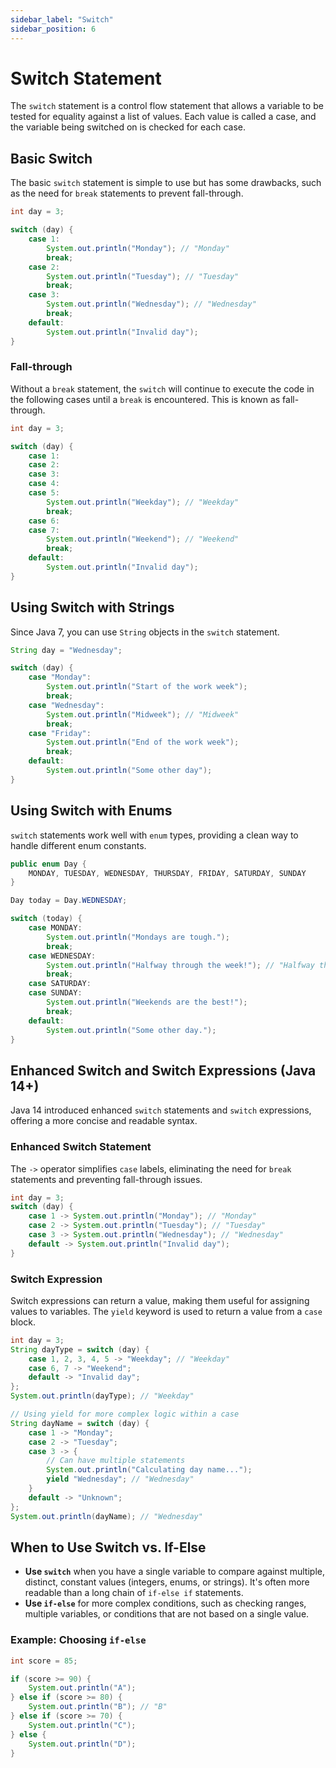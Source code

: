 ```yaml
---
sidebar_label: "Switch"
sidebar_position: 6
---
```


# Switch Statement

The `switch` statement is a control flow statement that allows a variable to be tested for equality against a list of values. Each value is called a case, and the variable being switched on is checked for each case.

## Basic Switch

The basic `switch` statement is simple to use but has some drawbacks, such as the need for `break` statements to prevent fall-through.

```java
int day = 3;

switch (day) {
    case 1:
        System.out.println("Monday"); // "Monday"
        break;
    case 2:
        System.out.println("Tuesday"); // "Tuesday"
        break;
    case 3:
        System.out.println("Wednesday"); // "Wednesday"
        break;
    default:
        System.out.println("Invalid day");
}
```

### Fall-through

Without a `break` statement, the `switch` will continue to execute the code in the following cases until a `break` is encountered. This is known as fall-through.

```java
int day = 3;

switch (day) {
    case 1:
    case 2:
    case 3:
    case 4:
    case 5:
        System.out.println("Weekday"); // "Weekday"
        break;
    case 6:
    case 7:
        System.out.println("Weekend"); // "Weekend"
        break;
    default:
        System.out.println("Invalid day");
}
```

## Using Switch with Strings

Since Java 7, you can use `String` objects in the `switch` statement.

```java
String day = "Wednesday";

switch (day) {
    case "Monday":
        System.out.println("Start of the work week");
        break;
    case "Wednesday":
        System.out.println("Midweek"); // "Midweek"
        break;
    case "Friday":
        System.out.println("End of the work week");
        break;
    default:
        System.out.println("Some other day");
}
```

## Using Switch with Enums

`switch` statements work well with `enum` types, providing a clean way to handle different enum constants.

```java
public enum Day {
    MONDAY, TUESDAY, WEDNESDAY, THURSDAY, FRIDAY, SATURDAY, SUNDAY
}

Day today = Day.WEDNESDAY;

switch (today) {
    case MONDAY:
        System.out.println("Mondays are tough.");
        break;
    case WEDNESDAY:
        System.out.println("Halfway through the week!"); // "Halfway through the week!"
        break;
    case SATURDAY:
    case SUNDAY:
        System.out.println("Weekends are the best!");
        break;
    default:
        System.out.println("Some other day.");
}
```

## Enhanced Switch and Switch Expressions (Java 14+)

Java 14 introduced enhanced `switch` statements and `switch` expressions, offering a more concise and readable syntax.

### Enhanced Switch Statement

The `->` operator simplifies `case` labels, eliminating the need for `break` statements and preventing fall-through issues.

```java
int day = 3;
switch (day) {
    case 1 -> System.out.println("Monday"); // "Monday"
    case 2 -> System.out.println("Tuesday"); // "Tuesday"
    case 3 -> System.out.println("Wednesday"); // "Wednesday"
    default -> System.out.println("Invalid day");
}
```

### Switch Expression

Switch expressions can return a value, making them useful for assigning values to variables. The `yield` keyword is used to return a value from a `case` block.

```java
int day = 3;
String dayType = switch (day) {
    case 1, 2, 3, 4, 5 -> "Weekday"; // "Weekday"
    case 6, 7 -> "Weekend";
    default -> "Invalid day";
};
System.out.println(dayType); // "Weekday"

// Using yield for more complex logic within a case
String dayName = switch (day) {
    case 1 -> "Monday";
    case 2 -> "Tuesday";
    case 3 -> {
        // Can have multiple statements
        System.out.println("Calculating day name...");
        yield "Wednesday"; // "Wednesday"
    }
    default -> "Unknown";
};
System.out.println(dayName); // "Wednesday"
```

## When to Use Switch vs. If-Else

- **Use `switch`** when you have a single variable to compare against multiple, distinct, constant values (integers, enums, or strings). It's often more readable than a long chain of `if-else if` statements.
- **Use `if-else`** for more complex conditions, such as checking ranges, multiple variables, or conditions that are not based on a single value.

### Example: Choosing `if-else`

```java
int score = 85;

if (score >= 90) {
    System.out.println("A");
} else if (score >= 80) {
    System.out.println("B"); // "B"
} else if (score >= 70) {
    System.out.println("C");
} else {
    System.out.println("D");
}
```
